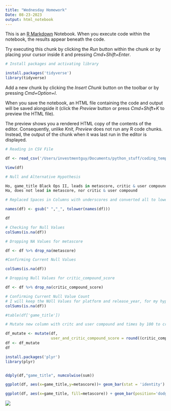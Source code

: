 ```yaml
---
title: "Wednesday Homework"
Date: 08-23-2023
output: html_notebook
---
```


This is an [R Markdown](http://rmarkdown.rstudio.com) Notebook. When you execute code within the notebook, the results appear beneath the code.

Try executing this chunk by clicking the *Run* button within the chunk or by placing your cursor inside it and pressing *Cmd+Shift+Enter*.

```r
# Install packages and activating library

install.packages('tidyverse')
library(tidyverse)
```

Add a new chunk by clicking the *Insert Chunk* button on the toolbar or by pressing *Cmd+Option+I*.

When you save the notebook, an HTML file containing the code and output will be saved alongside it (click the *Preview* button or press *Cmd+Shift+K* to preview the HTML file).

The preview shows you a rendered HTML copy of the contents of the editor. Consequently, unlike *Knit*, *Preview* does not run any R code chunks. Instead, the output of the chunk when it was last run in the editor is displayed.

```r
# Reading in CSV File

df <- read_csv('/Users/investmentguy/Documents/python_stuff/coding_temple/week6/day3/Call of Duty Reviews.csv')
```

```r
View(df)
```

```r
# Null and Alternative Hypothesis

Ho, game_title Black Ops II, leads in metascore, critic & user compound
Ha, does not lead in metascore, nor critic & user compound
```

```r
# Replaced Spaces in Columns with underscores and converted all to lowercase

names(df) <- gsub(" ","_", tolower(names(df)))

df
```

```r
# Checking for Null Values
colSums(is.na(df))
```

```r
# Dropping NA Values for metascore

df <- df %>% drop_na(metascore)

```

```r
#Confirming Current Null Values

colSums(is.na(df))
```

```r
# Dropping Null Values for critic_compound_score

df <- df %>% drop_na(critic_compound_score)
```

```r
# Confirming Current Null Value Count
# I will keep the NUll Values for platform and release_year, for my hypothesis testing is not concerned with these details, only the scores for each title
colSums(is.na(df))
```

```r
#table(df['game_title'])

# Mutate new column with critc and user compound and times by 100 to create simplicity when running analysis with metascore

df_mutate <- mutate(df,
                    user_and_critic_compound_score = round((critic_compound_score * user_compound_score)*100))
df <- df_mutate
df
```

```r
install.packages('plyr')
library(plyr)
```

```r

```

```r
ddply(df,"game_title", numcolwise(sum))
```

```r
ggplot(df, aes(x=game_title,y=metascore))+ geom_bar(stat = 'identity')
```

```r
ggplot(df, aes(x=game_title, fill=metascore)) + geom_bar(position='dodge')
```

![](http://127.0.0.1:28277/chunk_output/9FC3ABBE3372eec2/4D4F180D/cqyrmjylpzvy8/000016.png)

```r

```
